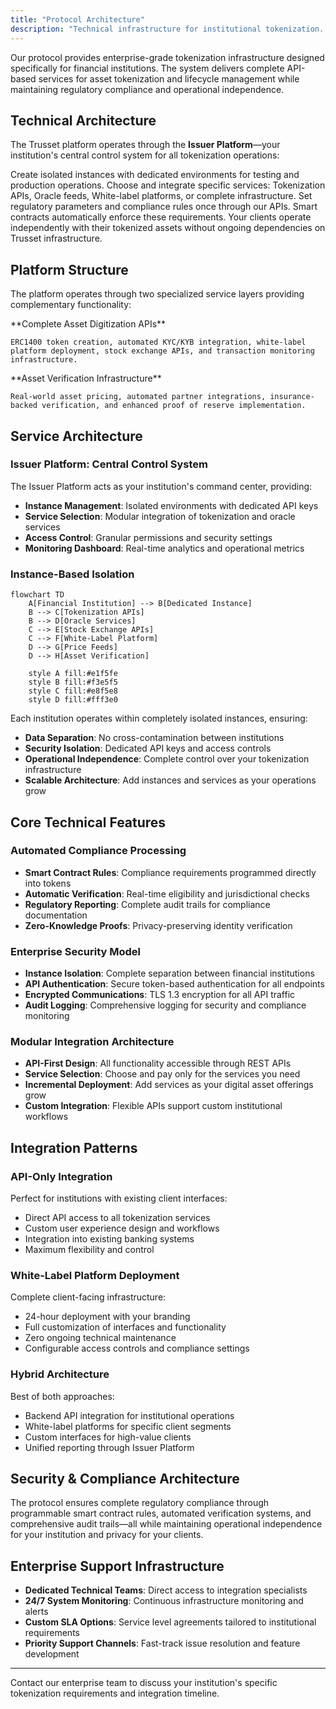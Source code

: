 ```yaml
---
title: "Protocol Architecture"
description: "Technical infrastructure for institutional tokenization. API architecture, security model, and service integration."
---
```


Our protocol provides enterprise-grade tokenization infrastructure designed specifically for financial institutions. The system delivers complete API-based services for asset tokenization and lifecycle management while maintaining regulatory compliance and operational independence.

## Technical Architecture

The Trusset platform operates through the **Issuer Platform**—your institution's central control system for all tokenization operations:

<Steps>
  <Step title="Instance Provisioning">
    Create isolated instances with dedicated environments for testing and production operations.
  </Step>
  
  <Step title="Service Integration">
    Choose and integrate specific services: Tokenization APIs, Oracle feeds, White-label platforms, or complete infrastructure.
  </Step>
  
  <Step title="Compliance Configuration">
    Set regulatory parameters and compliance rules once through our APIs. Smart contracts automatically enforce these requirements.
  </Step>
  
  <Step title="Client Operations">
    Your clients operate independently with their tokenized assets without ongoing dependencies on Trusset infrastructure.
  </Step>
</Steps>

## Platform Structure

The platform operates through two specialized service layers providing complementary functionality:

<Columns cols={2}>
  <Card title="Tokenization Service" icon="coins">
    **Complete Asset Digitization APIs**
    
    ERC1400 token creation, automated KYC/KYB integration, white-label platform deployment, stock exchange APIs, and transaction monitoring infrastructure.
  </Card>
  
  <Card title="Oracle Service" icon="database">
    **Asset Verification Infrastructure**
    
    Real-world asset pricing, automated partner integrations, insurance-backed verification, and enhanced proof of reserve implementation.
  </Card>
</Columns>

## Service Architecture

### Issuer Platform: Central Control System

The Issuer Platform acts as your institution's command center, providing:

- **Instance Management**: Isolated environments with dedicated API keys
- **Service Selection**: Modular integration of tokenization and oracle services  
- **Access Control**: Granular permissions and security settings
- **Monitoring Dashboard**: Real-time analytics and operational metrics

### Instance-Based Isolation

```mermaid
flowchart TD
    A[Financial Institution] --> B[Dedicated Instance]
    B --> C[Tokenization APIs]
    B --> D[Oracle Services]
    C --> E[Stock Exchange APIs]
    C --> F[White-Label Platform]
    D --> G[Price Feeds]
    D --> H[Asset Verification]
    
    style A fill:#e1f5fe
    style B fill:#f3e5f5
    style C fill:#e8f5e8
    style D fill:#fff3e0
```

Each institution operates within completely isolated instances, ensuring:
- **Data Separation**: No cross-contamination between institutions
- **Security Isolation**: Dedicated API keys and access controls
- **Operational Independence**: Complete control over your tokenization infrastructure
- **Scalable Architecture**: Add instances and services as your operations grow

## Core Technical Features

### Automated Compliance Processing
- **Smart Contract Rules**: Compliance requirements programmed directly into tokens
- **Automatic Verification**: Real-time eligibility and jurisdictional checks
- **Regulatory Reporting**: Complete audit trails for compliance documentation
- **Zero-Knowledge Proofs**: Privacy-preserving identity verification

### Enterprise Security Model
- **Instance Isolation**: Complete separation between financial institutions
- **API Authentication**: Secure token-based authentication for all endpoints
- **Encrypted Communications**: TLS 1.3 encryption for all API traffic
- **Audit Logging**: Comprehensive logging for security and compliance monitoring

### Modular Integration Architecture
- **API-First Design**: All functionality accessible through REST APIs
- **Service Selection**: Choose and pay only for the services you need
- **Incremental Deployment**: Add services as your digital asset offerings grow
- **Custom Integration**: Flexible APIs support custom institutional workflows

## Integration Patterns

### API-Only Integration
Perfect for institutions with existing client interfaces:
- Direct API access to all tokenization services
- Custom user experience design and workflows
- Integration into existing banking systems
- Maximum flexibility and control

### White-Label Platform Deployment
Complete client-facing infrastructure:
- 24-hour deployment with your branding
- Full customization of interfaces and functionality
- Zero ongoing technical maintenance
- Configurable access controls and compliance settings

### Hybrid Architecture
Best of both approaches:
- Backend API integration for institutional operations
- White-label platforms for specific client segments
- Custom interfaces for high-value clients
- Unified reporting through Issuer Platform

## Security & Compliance Architecture

<Info>
The protocol ensures complete regulatory compliance through programmable smart contract rules, automated verification systems, and comprehensive audit trails—all while maintaining operational independence for your institution and privacy for your clients.
</Info>

## Enterprise Support Infrastructure

- **Dedicated Technical Teams**: Direct access to integration specialists
- **24/7 System Monitoring**: Continuous infrastructure monitoring and alerts
- **Custom SLA Options**: Service level agreements tailored to institutional requirements
- **Priority Support Channels**: Fast-track issue resolution and feature development

---

<Card title="Ready to Integrate?" icon="rocket" href="https://issuers.trusset.org">
  Contact our enterprise team to discuss your institution's specific tokenization requirements and integration timeline.
</Card>